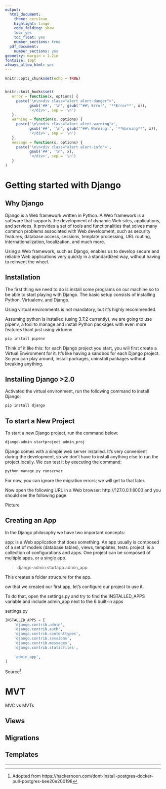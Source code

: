 ```yaml
---
output:
  html_document:
    theme: cerulean
    highlight: tango
    code_folding: show
    toc: yes
    toc_float: yes
    number_sections: true
  pdf_document:
    number_sections: yes
geometry: margin = 1.2in
fontsize: 10pt
always_allow_html: yes
---
```


```r
knitr::opts_chunk$set(echo = TRUE)


knitr::knit_hooks$set(
   error = function(x, options) {
     paste('\n\n<div class="alert alert-danger">',
           gsub('##', '\n', gsub('^##\ Error', '**Error**', x)),
           '</div>', sep = '\n')
   },
   warning = function(x, options) {
     paste('\n\n<div class="alert alert-warning">',
           gsub('##', '\n', gsub('^##\ Warning:', '**Warning**', x)),
           '</div>', sep = '\n')
   },
   message = function(x, options) {
     paste('\n\n<div class="alert alert-info">',
           gsub('##', '\n', x),
           '</div>', sep = '\n')
   }
)
```


# Getting started with Django 

## Why Django

Django is a Web framework written in Python. A Web framework is a software that supports the development of dynamic Web sites, applications, and services. It provides a set of tools and functionalities that solves many common problems associated with Web development, such as security features, database access, sessions, template processing, URL routing, internationalization, localization, and much more.

Using a Web framework, such as Django, enables us to develop secure and reliable Web applications very quickly in a standardized way, without having to reinvent the wheel.

## Installation

The first thing we need to do is install some programs on our machine so to be able to start playing with Django. The basic setup consists of installing Python, Virtualenv, and Django.

Using virtual environments is not mandatory, but it’s highly recommended. 

Assuming python is installed (using 3.7.2 currently), we are going to use pipenv, a tool to manage and install Python packages with even more features thant just using virtuenv

```bash
pip install pipenv
```















Think of it like this: for each Django project you start, you will first create a Virtual Environment for it. It’s like having a sandbox for each Django project. So you can play around, install packages, uninstall packages without breaking anything.

## Installing Django >2.0

Activated the virtual environment, run the following command to install Django:

```bash
pip install django
```

## To start a New Project

To start a new Django project, run the command below:

```bash
django-admin startproject admin_proj
```

Django comes with a simple web server installed. It’s very convenient during the development, so we don’t have to install anything else to run the project locally. We can test it by executing the command:

```bash
python manage.py runserver
```


For now, you can ignore the migration errors; we will get to that later.

Now open the following URL in a Web browser: http://127.0.0.1:8000 and you should see the following page:

Picture

## Creating an App
        
In the Django philosophy we have two important concepts:

app: is a Web application that does something. An app usually is composed of a set of models (database tables), views, templates, tests.
project: is a collection of configurations and apps. One project can be composed of multiple apps, or a single app.


>django-admin startapp admin_app

This creates a folder structure for the app.



ow that we created our first app, let’s configure our project to use it.

To do that, open the settings.py and try to find the INSTALLED_APPS variable and include admin_app next to the 6 built-in apps

settings.py

```python
INSTALLED_APPS = [
    'django.contrib.admin',
    'django.contrib.auth',
    'django.contrib.contenttypes',
    'django.contrib.sessions',
    'django.contrib.messages',
    'django.contrib.staticfiles',
    
    'admin_app',
]
```

Source[^1]

# MVT

MVC vs MVTs

## Views

## Migrations

## Templates





***
[^1]: Adopted from https://hackernoon.com/dont-install-postgres-docker-pull-postgres-bee20e200198